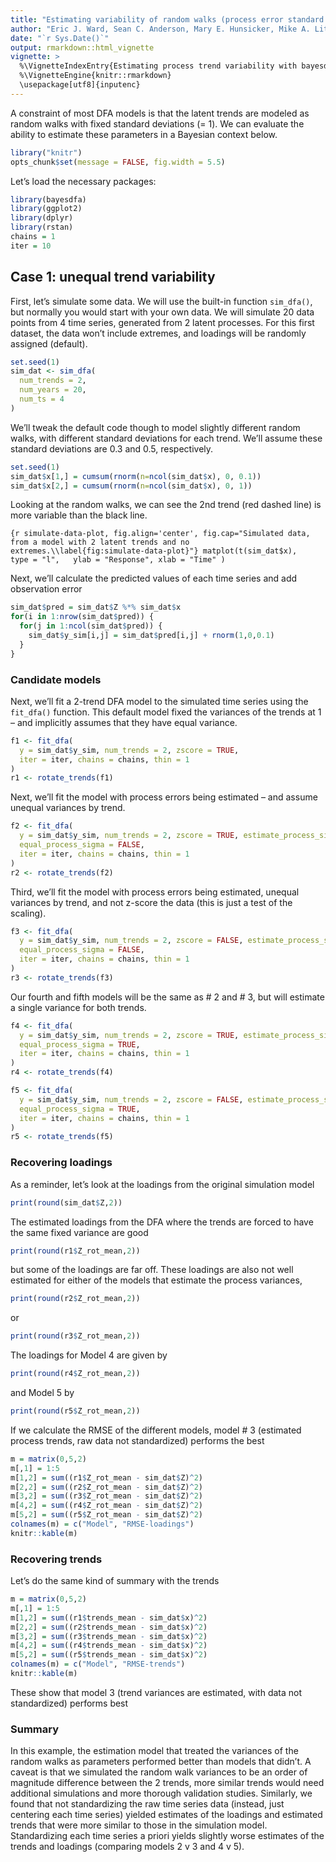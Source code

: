 ```yaml
---
title: "Estimating variability of random walks (process error standard deviations)"
author: "Eric J. Ward, Sean C. Anderson, Mary E. Hunsicker, Mike A. Litzow, Luis A. Damiano, Mark D. Scheuerell, Elizabeth E. Holmes, Nick Tolimieri"
date: "`r Sys.Date()`"
output: rmarkdown::html_vignette
vignette: >
  %\VignetteIndexEntry{Estimating process trend variability with bayesdfa}
  %\VignetteEngine{knitr::rmarkdown}
  \usepackage[utf8]{inputenc}
---
```


A constraint of most DFA models is that the latent trends are modeled as random walks with fixed standard deviations (= 1). We can evaluate the ability to estimate these parameters in a Bayesian context below.

```r
library("knitr")
opts_chunk$set(message = FALSE, fig.width = 5.5)
```

Let's load the necessary packages:

```r
library(bayesdfa)
library(ggplot2)
library(dplyr)
library(rstan)
chains = 1
iter = 10
```

## Case 1: unequal trend variability

First, let's simulate some data. We will use the built-in function `sim_dfa()`, but normally you would start with your own data. We will simulate 20 data points from 4 time series, generated from 2 latent processes. For this first dataset, the data won't include extremes, and loadings will be randomly assigned (default).

```r
set.seed(1)
sim_dat <- sim_dfa(
  num_trends = 2,
  num_years = 20,
  num_ts = 4
)
```

We'll tweak the default code though to model slightly different random walks, with different standard deviations for each trend. We'll assume these standard deviations are 0.3 and 0.5, respectively.

```r
set.seed(1)
sim_dat$x[1,] = cumsum(rnorm(n=ncol(sim_dat$x), 0, 0.1))
sim_dat$x[2,] = cumsum(rnorm(n=ncol(sim_dat$x), 0, 1))
```

Looking at the random walks, we can see the 2nd trend (red dashed line) is more variable than the black line. 

```{r simulate-data-plot, fig.align='center', fig.cap="Simulated data, from a model with 2 latent trends and no extremes.\\label{fig:simulate-data-plot}"}
matplot(t(sim_dat$x),
  type = "l",
  ylab = "Response", xlab = "Time"
)
```

Next, we'll calculate the predicted values of each time series and add observation error
```r
sim_dat$pred = sim_dat$Z %*% sim_dat$x
for(i in 1:nrow(sim_dat$pred)) {
  for(j in 1:ncol(sim_dat$pred)) {
    sim_dat$y_sim[i,j] = sim_dat$pred[i,j] + rnorm(1,0,0.1)
  }
}
```

### Candidate models 
Next, we'll fit a 2-trend DFA model to the simulated time series using the `fit_dfa()` function. This default model fixed the variances of the trends at 1 -- and implicitly assumes that they have equal variance.

```r
f1 <- fit_dfa(
  y = sim_dat$y_sim, num_trends = 2, zscore = TRUE,
  iter = iter, chains = chains, thin = 1
)
r1 <- rotate_trends(f1)
```

Next, we'll fit the model with process errors being estimated -- and assume unequal variances by trend.

```r
f2 <- fit_dfa(
  y = sim_dat$y_sim, num_trends = 2, zscore = TRUE, estimate_process_sigma = TRUE,
  equal_process_sigma = FALSE,
  iter = iter, chains = chains, thin = 1
)
r2 <- rotate_trends(f2)
```

Third, we'll fit the model with process errors being estimated, unequal variances by trend, and not z-score 
the data (this is just a test of the scaling).
```r
f3 <- fit_dfa(
  y = sim_dat$y_sim, num_trends = 2, zscore = FALSE, estimate_process_sigma = TRUE,
  equal_process_sigma = FALSE,
  iter = iter, chains = chains, thin = 1
)
r3 <- rotate_trends(f3)
```

Our fourth and fifth models will be the same as # 2 and # 3, but will estimate a single variance for both trends. 

```r
f4 <- fit_dfa(
  y = sim_dat$y_sim, num_trends = 2, zscore = TRUE, estimate_process_sigma = TRUE,
  equal_process_sigma = TRUE,
  iter = iter, chains = chains, thin = 1
)
r4 <- rotate_trends(f4)

f5 <- fit_dfa(
  y = sim_dat$y_sim, num_trends = 2, zscore = FALSE, estimate_process_sigma = TRUE,
  equal_process_sigma = TRUE,
  iter = iter, chains = chains, thin = 1
)
r5 <- rotate_trends(f5)
```


### Recovering loadings 
As a reminder, let's look at the loadings from the original simulation model

```r
print(round(sim_dat$Z,2))
```

The estimated loadings from the DFA where the trends are forced to have the same fixed variance are good

```r
print(round(r1$Z_rot_mean,2))
```

but some of the loadings are far off. These loadings are also not well estimated for either of the models that estimate the process variances,

```r
print(round(r2$Z_rot_mean,2))
```
or
```r
print(round(r3$Z_rot_mean,2))
```

The loadings for Model 4 are given by
```r
print(round(r4$Z_rot_mean,2))
```
and Model 5 by
```r
print(round(r5$Z_rot_mean,2))
```


If we calculate the RMSE of the different models, model # 3 (estimated process trends, raw data not standardized) performs the best

```r
m = matrix(0,5,2)
m[,1] = 1:5
m[1,2] = sum((r1$Z_rot_mean - sim_dat$Z)^2)
m[2,2] = sum((r2$Z_rot_mean - sim_dat$Z)^2)
m[3,2] = sum((r3$Z_rot_mean - sim_dat$Z)^2)
m[4,2] = sum((r4$Z_rot_mean - sim_dat$Z)^2)
m[5,2] = sum((r5$Z_rot_mean - sim_dat$Z)^2)
colnames(m) = c("Model", "RMSE-loadings")
knitr::kable(m)
```

### Recovering trends

Let's do the same kind of summary with the trends

```r
m = matrix(0,5,2)
m[,1] = 1:5
m[1,2] = sum((r1$trends_mean - sim_dat$x)^2)
m[2,2] = sum((r2$trends_mean - sim_dat$x)^2)
m[3,2] = sum((r3$trends_mean - sim_dat$x)^2)
m[4,2] = sum((r4$trends_mean - sim_dat$x)^2)
m[5,2] = sum((r5$trends_mean - sim_dat$x)^2)
colnames(m) = c("Model", "RMSE-trends")
knitr::kable(m)
```

These show that model 3 (trend variances are estimated, with data not standardized) performs best

### Summary

In this example, the estimation model that treated the variances of the random walks as parameters performed better than models that didn't. A caveat is that we simulated the random walk variances to be an order of magnitude difference between the 2 trends, more similar trends would need additional simulations and more thorough validation studies. Similarly, we found that not standardizing the raw time series data (instead, just centering each time series) yielded estimates of the loadings and estimated trends that were more similar to those in the simulation model. Standardizing each time series a priori yields slightly worse estimates of the trends and loadings (comparing models 2 v 3 and 4 v 5). 
